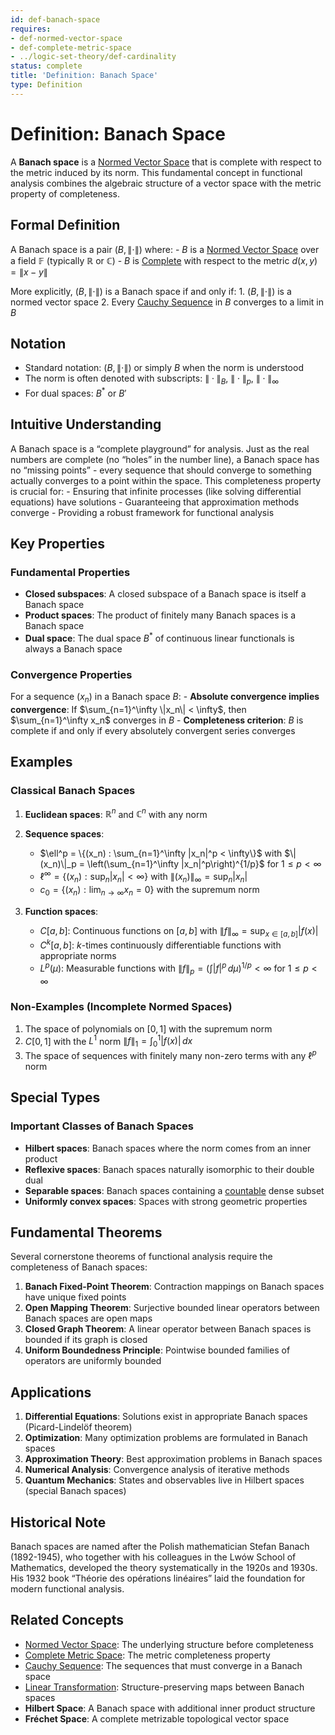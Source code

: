 ```yaml
---
id: def-banach-space
requires:
- def-normed-vector-space
- def-complete-metric-space
- ../logic-set-theory/def-cardinality
status: complete
title: 'Definition: Banach Space'
type: Definition
---
```


# Definition: Banach Space {#def-banach-space}

A **Banach space** is a [Normed Vector Space](def-normed-vector-space.qmd) that is complete with respect to the metric induced by its norm. This fundamental concept in functional analysis combines the algebraic structure of a vector space with the metric property of completeness.

## Formal Definition

A Banach space is a pair $(B, \|\cdot\|)$ where:
- $B$ is a [Normed Vector Space](def-normed-vector-space.qmd) over a field $\mathbb{F}$ (typically $\mathbb{R}$ or $\mathbb{C}$)
- $B$ is [Complete](def-complete-metric-space.qmd) with respect to the metric $d(x,y) = \|x - y\|$

More explicitly, $(B, \|\cdot\|)$ is a Banach space if and only if:
1. $(B, \|\cdot\|)$ is a normed vector space
2. Every [Cauchy Sequence](def-cauchy-sequence.qmd) in $B$ converges to a limit in $B$

## Notation

- Standard notation: $(B, \|\cdot\|)$ or simply $B$ when the norm is understood
- The norm is often denoted with subscripts: $\|\cdot\|_B$, $\|\cdot\|_p$, $\|\cdot\|_\infty$
- For dual spaces: $B^*$ or $B'$

## Intuitive Understanding

A Banach space is a "complete playground" for analysis. Just as the real numbers are complete (no "holes" in the number line), a Banach space has no "missing points" - every sequence that should converge to something actually converges to a point within the space. This completeness property is crucial for:
- Ensuring that infinite processes (like solving differential equations) have solutions
- Guaranteeing that approximation methods converge
- Providing a robust framework for functional analysis

## Key Properties

### Fundamental Properties

- **Closed subspaces**: A closed subspace of a Banach space is itself a Banach space
- **Product spaces**: The product of finitely many Banach spaces is a Banach space
- **Dual space**: The dual space $B^*$ of continuous linear functionals is always a Banach space

### Convergence Properties

For a sequence $(x_n)$ in a Banach space $B$:
- **Absolute convergence implies convergence**: If $\sum_{n=1}^\infty \|x_n\| < \infty$, then $\sum_{n=1}^\infty x_n$ converges in $B$
- **Completeness criterion**: $B$ is complete if and only if every absolutely convergent series converges

## Examples

### Classical Banach Spaces

1. **Euclidean spaces**: $\mathbb{R}^n$ and $\mathbb{C}^n$ with any norm

2. **Sequence spaces**:
   - $\ell^p = \{(x_n) : \sum_{n=1}^\infty |x_n|^p < \infty\}$ with $\|(x_n)\|_p = \left(\sum_{n=1}^\infty |x_n|^p\right)^{1/p}$ for $1 \leq p < \infty$
   - $\ell^\infty = \{(x_n) : \sup_n |x_n| < \infty\}$ with $\|(x_n)\|_\infty = \sup_n |x_n|$
   - $c_0 = \{(x_n) : \lim_{n \to \infty} x_n = 0\}$ with the supremum norm

3. **Function spaces**:
   - $C[a,b]$: Continuous functions on $[a,b]$ with $\|f\|_\infty = \sup_{x \in [a,b]} |f(x)|$
   - $C^k[a,b]$: $k$-times continuously differentiable functions with appropriate norms
   - $L^p(\mu)$: Measurable functions with $\|f\|_p = \left(\int |f|^p \, d\mu\right)^{1/p} < \infty$ for $1 \leq p < \infty$

### Non-Examples (Incomplete Normed Spaces)

1. The space of polynomials on $[0,1]$ with the supremum norm
2. $C[0,1]$ with the $L^1$ norm $\|f\|_1 = \int_0^1 |f(x)| \, dx$
3. The space of sequences with finitely many non-zero terms with any $\ell^p$ norm

## Special Types

### Important Classes of Banach Spaces

- **Hilbert spaces**: Banach spaces where the norm comes from an inner product
- **Reflexive spaces**: Banach spaces naturally isomorphic to their double dual
- **Separable spaces**: Banach spaces containing a [countable](../logic-set-theory/def-cardinality.qmd) dense subset
- **Uniformly convex spaces**: Spaces with strong geometric properties

## Fundamental Theorems

Several cornerstone theorems of functional analysis require the completeness of Banach spaces:

1. **Banach Fixed-Point Theorem**: Contraction mappings on Banach spaces have unique fixed points
2. **Open Mapping Theorem**: Surjective bounded linear operators between Banach spaces are open maps
3. **Closed Graph Theorem**: A linear operator between Banach spaces is bounded if its graph is closed
4. **Uniform Boundedness Principle**: Pointwise bounded families of operators are uniformly bounded

## Applications

1. **Differential Equations**: Solutions exist in appropriate Banach spaces (Picard-Lindelöf theorem)
2. **Optimization**: Many optimization problems are formulated in Banach spaces
3. **Approximation Theory**: Best approximation problems in Banach spaces
4. **Numerical Analysis**: Convergence analysis of iterative methods
5. **Quantum Mechanics**: States and observables live in Hilbert spaces (special Banach spaces)

## Historical Note

Banach spaces are named after the Polish mathematician Stefan Banach (1892-1945), who together with his colleagues in the Lwów School of Mathematics, developed the theory systematically in the 1920s and 1930s. His 1932 book "Théorie des opérations linéaires" laid the foundation for modern functional analysis.

## Related Concepts

- [Normed Vector Space](def-normed-vector-space.qmd): The underlying structure before completeness
- [Complete Metric Space](def-complete-metric-space.qmd): The metric completeness property
- [Cauchy Sequence](def-cauchy-sequence.qmd): The sequences that must converge in a Banach space
- [Linear Transformation](../algebra/def-linear-transformation.qmd): Structure-preserving maps between Banach spaces
- **Hilbert Space**: A Banach space with additional inner product structure
- **Fréchet Space**: A complete metrizable topological vector space
